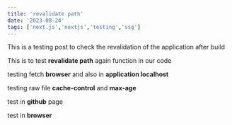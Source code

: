 ```yaml
---
title: 'revalidate path'
date: '2023-08-24'
tags: ['next.js','nextjs','testing','ssg']
---
```


This is a testing post to check the revalidation of the application after build

This is to test **revalidate path** again function in our code

testing fetch **browser** and also in **application localhost**

testing raw file **cache-control** and **max-age**

test in **github** page

test in **browser**